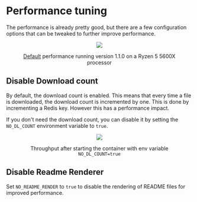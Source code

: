 # Performance tuning

The performance is already pretty good, but there are a few configuration options that can be tweaked to further improve performance.

<figure align="center">

![](/img/perfdef.png)

<figcaption>

[Default](/getting-started/installation.md) performance running version 1.1.0 on a Ryzen 5 5600X processor

</figcaption>

</figure>

## Disable Download count

By default, the download count is enabled. This means that every time a file is downloaded, the download count is incremented by one. This is done by incrementing a Redis key.
However this has a performance impact.

If you don't need the download count, you can disable it by setting the `NO_DL_COUNT` environment variable to `true`.

<figure align="center">

![](/img/perf2.png)

<figcaption>

Throughput after starting the container with env variable `NO_DL_COUNT=true`

</figcaption>

</figure>

## Disable Readme Renderer

Set `NO_README_RENDER` to `true` to disable the rendering of README files for improved performance.